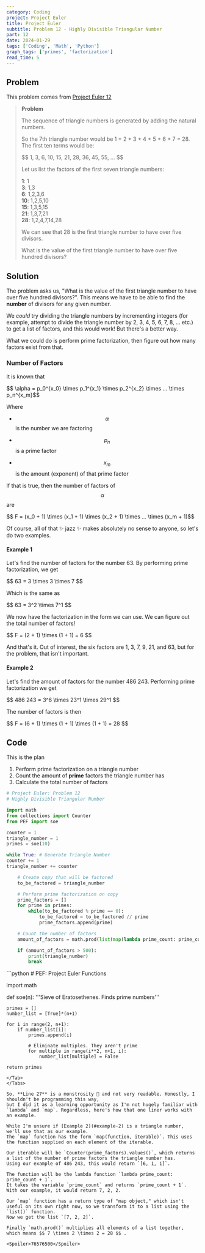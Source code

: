```yaml
---
category: Coding
project: Project Euler
title: Project Euler
subtitle: Problem 12 - Highly Divisible Triangular Number
part: 12
date: 2024-01-29
tags: ['Coding', 'Math', 'Python']
graph_tags: ['primes', 'factorization']
read_time: 5
---
```



## Problem

This problem comes from [Project Euler 12](https://projecteuler.net/problem=12)


> **Problem**
>
> The sequence of triangle numbers is generated by adding the natural numbers.
>
> So the 7th triangle number would be 1 + 2 + 3 + 4 + 5 + 6 + 7 = 28. The first ten terms would be:
>
> <div class="text-center py-4">$$ 1, 3, 6, 10, 15, 21, 28, 36, 45, 55, ... $$</div> 
>
> Let us list the factors of the first seven triangle numbers:
>
> <div class="text-xl"><strong>1</strong>: 1</div>
> <div class="text-xl"><strong>3</strong>: 1,3</div>
> <div class="text-xl"><strong>6</strong>: 1,2,3,6</div>
> <div class="text-xl"><strong>10</strong>: 1,2,5,10</div>
> <div class="text-xl"><strong>15</strong>: 1,3,5,15</div>
> <div class="text-xl"><strong>21</strong>: 1,3,7,21</div>
> <div class="text-xl"><strong>28</strong>: 1,2,4,7,14,28</div>
>
> We can see that 28 is the first triangle number to have over five divisors.
>
> What is the value of the first triangle number to have over five hundred divisors?


## Solution
The problem asks us, "What is the value of the first triangle number to have over five hundred divisors?". 
This means we have to be able to find the **number** of divisors for any given number.

We *could* try dividing the triangle numbers by incrementing integers (for example, attempt to divide the triangle number by 2, 3, 4, 5, 6, 7, 8, ... etc.) 
to get a list of factors, and this would work! But there's a better way.

What we could do is perform prime factorization, then figure out how many factors exist from that.

### Number of Factors
It is known that

<div class="text-center py-4">$$ \alpha = p_0^{x_0} \times p_1^{x_1} \times p_2^{x_2} \times ... \times p_n^{x_m}$$</div>

Where

- $$ \alpha $$ is the number we are factoring

- $$ p_n $$ is a prime factor

- $$ x_m $$ is the amount (exponent) of that prime factor

If that is true, then the number of factors of $$ \alpha$$ are

<div class="text-center py-4">$$ F = (x_0 + 1) \times (x_1 + 1) \times (x_2 + 1) \times ... \times (x_m + 1)$$</div>

Of course, all of that ✨ jazz ✨ makes absolutely no sense to anyone, so let's do two examples.

#### Example 1
Let's find the number of factors for the number 63. By performing prime factorization, we get

<div class="text-center py-4">$$ 63 = 3 \times 3 \times 7  $$</div>

Which is the same as

<div class="text-center py-4">$$ 63 = 3^2 \times 7^1 $$</div>

We now have the factorization in the form we can use. We can figure out the total number of factors!

<div class="text-center py-4">$$ F = (2 + 1) \times (1 + 1)  = 6 $$</div>

And that's it. Out of interest, the six factors are 1, 3, 7, 9, 21, and 63, but for the problem, that isn't important.

#### Example 2
Let's find the amount of factors for the number 486 243. Performing prime factorization we get

<div class="text-center py-4">$$ 486 243 = 3^6 \times 23^1 \times 29^1 $$</div>

The number of factors is then

<div class="text-center py-4">$$ F = (6 + 1) \times (1 + 1) \times (1 + 1) = 28 $$</div>

## Code
This is the plan

1. Perform prime factorization on a triangle number
2. Count the amount of **prime** factors the triangle number has
3. Calculate the total number of factors

<Tabs>
<Tab name="problem12.py" checked="checked">

```python
# Project Euler: Problem 12
# Highly Divisible Triangular Number

import math
from collections import Counter
from PEF import soe

counter = 1
triangle_number = 1
primes = soe(10)

while True: # Generate Triangle Number
counter += 1
triangle_number += counter

    # Create copy that will be factored
    to_be_factored = triangle_number

    # Perform prime factorization on copy
    prime_factors = []
    for prime in primes:
        while(to_be_factored % prime == 0):
            to_be_factored = to_be_factored // prime
            prime_factors.append(prime)

    # Count the number of factors
    amount_of_factors = math.prod(list(map(lambda prime_count: prime_count + 1, Counter(prime_factors).values())))

    if (amount_of_factors > 500):
        print(triangle_number)
        break

```
</Tab>

<Tab name="PEF.py">
```python
# PEF: Project Euler Functions

import math

def soe(n):
    '''Sieve of Eratosethenes. Finds prime numbers'''

    primes = []
    number_list = [True]*(n+1)

    for i in range(2, n+1):
        if number_list[i]:
            primes.append(i)

            # Eliminate multiples. They aren't prime
            for multiple in range(i**2, n+1, i):
                number_list[multiple] = False
    
    return primes
```
</Tab>
</Tabs>

So, **Line 27** is a monstrosity 👹 and not very readable. Honestly, I shouldn't be programming this way, 
but I did it as a learning opportunity as I'm not hugely familiar with `lambda` and `map`. Regardless, here's how that one liner works with an example.

While I'm unsure if [Example 2](#example-2) is a triangle number, we'll use that as our example. 
The `map` function has the form `map(function, iterable)`. This uses the function supplied on each element of the iterable.

Our iterable will be `Counter(prime_factors).values()`, which returns a list of the number of prime factors the triangle number has. 
Using our example of 486 243, this would return `[6, 1, 1]`.

The function will be the lambda function `lambda prime_count: prime_count + 1`. 
It takes the variable `prime_count` and returns `prime_count + 1`. With our example, it would return 7, 2, 2.

Our `map` function has a return type of "map object," which isn't useful on its own right now, so we transform it to a list using the `list()` function. 
Now we get the list `[7, 2, 2]`.

Finally `math.prod()` multiplies all elements of a list together, which means $$ 7 \times 2 \times 2 = 28 $$ .

<Spoiler>76576500</Spoiler>